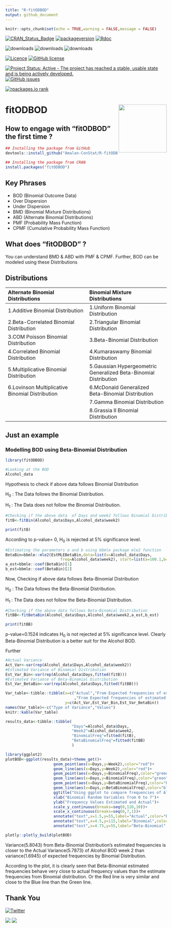 ```yaml
---
title: "R-fitODBOD"
output: github_document
---
```


```r
knitr::opts_chunk$set(echo = TRUE,warning = FALSE,message = FALSE)
```

[![CRAN_Status_Badge](http://www.r-pkg.org/badges/version-last-release/fitODBOD)](https://cran.r-project.org/package=fitODBOD)
[![packageversion](https://img.shields.io/badge/Package%20version-1.2.0-orange.svg?style=flat-square)](commits/master)
[![Rdoc](http://www.rdocumentation.org/badges/version/fitODBOD)](http://www.rdocumentation.org/packages/fitODBOD)

![downloads](http://cranlogs.r-pkg.org/badges/grand-total/fitODBOD)
![downloads](https://cranlogs.r-pkg.org/badges/fitODBOD)
![downloads](http://cranlogs.r-pkg.org/badges/last-week/fitODBOD)

[![Licence](https://img.shields.io/badge/licence-GPL--2-blue.svg)](https://www.gnu.org/licenses/old-licenses/gpl-2.0.html)
[![GitHub license](https://img.shields.io/github/license/Amalan-ConStat/R-fitODBOD.svg?style=popout)](https://github.com/Amalan-ConStat/R-fitODBOD/blob/master/LICENSE)

[![Project Status: Active - The project has reached a stable, usable state and is being actively developed.](https://www.repostatus.org/badges/latest/active.svg)](https://www.repostatus.org/#active)
[![GitHub issues](https://img.shields.io/github/issues/Amalan-ConStat/R-fitODBOD.svg?style=popout)](https://github.com/Amalan-ConStat/R-fitODBOD/issues)

[![rpackages.io rank](http://www.rpackages.io/badge/fitODBOD.svg)](http://www.rpackages.io/package/fitODBOD)

# fitODBOD <img src="man/figures/logo.png" align="right" alt="" width="150" />

## How to engage with "fitODBOD" the first time ?
```r
## Installing the package from GitHub
devtools::install_github("Amalan-ConStat/R-fitODBOD")

## Installing the package from CRAN
install.packages("fitODBOD")
```
## Key Phrases
* BOD (Binomial Outcome Data)
* Over Dispersion
* Under Dispersion
* BMD (Binomial Mixture Distributions)
* ABD (Alternate Binomial Distributions)
* PMF (Probability Mass Function)
* CPMF (Cumulative Probability Mass Function)

## What does "fitODBOD" ?
You can understand BMD & ABD with PMF & CPMF. Further, BOD can be modeled using these Distributions

## Distributions

| Alternate Binomial Distributions | Binomial Mixture Distributions |
|:--------------------------------|:-------------------------------|
|1.Additive Binomial Distribution|1.Uniform Binomial Distribution |
|2.Beta-Correlated Binomial Distribution|2.Triangular Binomial Distribution|
|3.COM Poisson Binomial Distribution|3.Beta-Binomial Distribution|
|4.Correlated Binomial Distribution|4.Kumaraswamy Binomial Distribution|
|5.Multiplicative Binomial Distribution|5.Gaussian Hypergeometric Generalized Beta-Binomial Distribution|
|6.Lovinson Multiplicative Binomial Distribution|6.McDonald Generalized Beta-Binomial Distribution|
||7.Gamma Binomial Distribution|
||8.Grassia II Binomial Distribution|


## Just an example
### Modelling BOD using Beta-Binomial Distribution
```r
library(fitODBOD)

#Looking at the BOD
Alcohol_data
```

Hypothesis to check if above data follows Binomial Distribution

H~0~ : The Data follows the Binomial Distribution. 

H~1~ : The Data does not follow the Binomial Distribution.

```r
#Checking if the above data  of Days and week2 follows Binomial Distribution
fitB<-fitBin(Alcohol_data$Days,Alcohol_data$week2)

print(fitB)
```

According to p-value= 0, H~0~ is rejected at 5\% significance level.

```r
#Estimating the parameters a and b using bbmle package mle2 function
BetaBin=bbmle::mle2(EstMLEBetaBin,data=list(x=Alcohol_data$Days,
                        freq=Alcohol_data$week2), start=list(a=100.1,b=100.1))
a_est=bbmle::coef(BetaBin)[1]                    
b_est=bbmle::coef(BetaBin)[2]
```

Now, Checking if above data follows Beta-Binomial Distribution

H~0~ : The Data follows the Beta-Binomial Distribution. 

H~1~ : The Data does not follow the Beta-Binomial Distribution.

```r
#Checking if the above data follows Beta-Binomial Distribution
fitBB<-fitBetaBin(Alcohol_data$Days,Alcohol_data$week2,a_est,b_est)

print(fitBB)
```

p-value=0.1524 indicates H~0~ is not rejected at 5\% significance level.
Clearly Beta-Binomial Distribution is a better suit for the Alcohol BOD.

Further 
```r
#Actual Variance
Act_Var<-var(rep(Alcohol_data$Days,Alcohol_data$week2))
#Estimated Variance of Binomial Distribution
Est_Var_Bin<-var(rep(Alcohol_data$Days,fitted(fitB)))
#Estimated Variance of Beta-Binomial Distribution
Est_Var_BetaBin<-var(rep(Alcohol_data$Days,fitted(fitBB)))
```

```r
Var_table<-tibble::tibble(x=c("Actual","From Expected frequencies of estimated Binomial Distribution"
                              ,"From Expected frequencies of estimated Beta-Binomial Distribution"),
                          y=c(Act_Var,Est_Var_Bin,Est_Var_BetaBin))
names(Var_table)<-c("Type of Variance","Values")
knitr::kable(Var_table)

results_data<-tibble::tibble(
                             "Days"=Alcohol_data$Days,
                             "Week2"=Alcohol_data$week2,
                             "BinomialFreq"=fitted(fitB),
                             "BetaBinomialFreq"=fitted(fitBB)
                             )

library(ggplot2)
plotBOD<-ggplot(results_data)+theme_get()+
                     geom_point(aes(x=Days,y=Week2),color="red")+
                     geom_line(aes(x=Days,y=Week2),color="red")+
                     geom_point(aes(x=Days,y=BinomialFreq),color="green")+
                     geom_line(aes(x=Days,y=BinomialFreq),color="green")+
                     geom_point(aes(x=Days,y=BetaBinomialFreq),color="blue")+
                     geom_line(aes(x=Days,y=BetaBinomialFreq),color="blue")+
                     ggtitle("Using ggplot to compare frequencies of Alcohol BOD")+
                     xlab("Binomial Random Variables from 0 to 7")+
                     ylab("Frequency Values Estimated and Actual")+
                     scale_y_continuous(breaks=seq(0,120,10))+
                     scale_x_continuous(breaks=seq(0,7,1))+
                     annotate("text",x=1.5,y=55,label="Actual",color="Red")+
                     annotate("text",x=4.5,y=115,label="Binomial",color="Green")+
                     annotate("text",x=4.75,y=55,label="Beta-Binomial",color="Blue")

plotly::plotly_build(plotBOD)
```

Variance(5.8043) from Beta-Binomial Distribution's estimated frequencies is closer to 
the Actual Variance(5.7873) of Alcohol BOD week 2 than variance(1.6945) of expected frequencies by 
Binomial Distribution.

According to the plot, it is clearly seen that Beta-Binomial estimated frequencies behave very close to actual
frequency values than the estimate frequencies from Binomial distribution. Or the Red line is very similar and
close to the Blue line than the Green line.

## Thank You

[![Twitter](https://img.shields.io/twitter/url/https/github.com/Amalan-ConStat/R-fitODBOD.svg?style=social)](https://twitter.com/intent/tweet?text=Wow:&url=https%3A%2F%2Fgithub.com%2FAmalan-ConStat%2FR-fitODBOD)

[ ![](https://img.shields.io/badge/LinkedIn-Amalan%20Mahendran-black.svg?style=flat) ]( https://www.linkedin.com/in/amalan-mahendran-72b86b37/)
[ ![](https://img.shields.io/badge/Research%20Gate-Amalan%20Mahendran-black.svg?style=flat) ]( https://www.researchgate.net/profile/Amalan_Mahendran )

